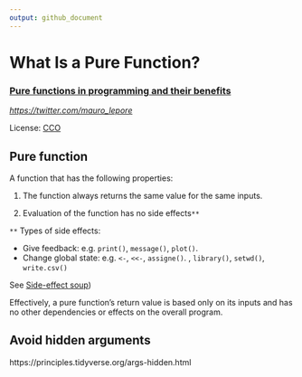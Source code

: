 ```yaml
---
output: github_document
---
```


# What Is a Pure Function?

### [Pure functions in programming and their benefits](https://medium.com/better-programming/what-is-a-pure-function-3b4af9352f6f)

_<https://twitter.com/mauro_lepore>_

License: [CCO](https://creativecommons.org/choose/zero/?lang=es)

## Pure function

A function that has the following properties:

1. The function always returns the same value for the same inputs.

2. Evaluation of the function has no side effects`**`

`**` Types of side effects:

* Give feedback: e.g. `print()`, `message()`, `plot()`.
* Change global state: e.g. `<-`, `<<-`, `assigne()`. , `library()`, `setwd()`, `write.csv()`

See [Side-effect soup](https://principles.tidyverse.org/side-effect-soup.html#side-effect-soup))

Effectively, a pure function’s return value is based only on its inputs and has no other dependencies or effects on the overall program.

## Avoid hidden arguments

https://principles.tidyverse.org/args-hidden.html
